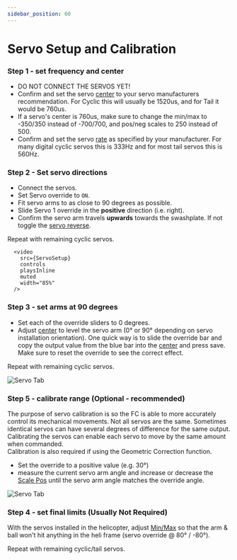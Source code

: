 ```yaml
---
sidebar_position: 60
---
```



# Servo Setup and Calibration

### Step 1 - set frequency and center

* DO NOT CONNECT THE SERVOS YET!
* Confirm and set the servo [center](../Configurator/Servos.mdx#center) to your servo manufacturers recommendation. For Cyclic this will usually be 1520us, and for Tail it would be 760us.
* If a servo's center is 760us, make sure to change the min/max to -350/350 instead of -700/700, and pos/neg scales to 250 instead of 500.
* Confirm and set the servo [rate](../Configurator/Servos.mdx#rate) as specified by your manufacturer. For many digital cyclic servos this is 333Hz and for most tail servos this is 560Hz.

### Step 2 - Set servo directions

* Connect the servos.
* Set Servo override to `ON`.
* Fit servo arms to as close to 90 degrees as possible.
* Slide Servo 1 override in the **positive** direction (i.e. right).
* Confirm the servo arm travels **upwards** towards the swashplate. If not toggle the [servo reverse](../Configurator/Servos.mdx#reverse).

Repeat with remaining cyclic servos.

      <video
        src={ServoSetup}
        controls
        playsInline
        muted
        width="85%"
      />

### Step 3 - set arms at 90 degrees

* Set each of the override sliders to 0 degrees.
* Adjust [center](../Configurator/Servos.mdx#center) to level the servo arm (0° or 90° depending on servo installation orientation). One quick way is to slide the override bar and copy the output value from the blue bar into the [center](../Configurator/Servos.mdx#center) and press save. Make sure to reset the override to see the correct effect.

Repeat with remaining cyclic servos.

![Servo Tab](../Tutorial-Setup/img/servos-centre.png)

### Step 5 - calibrate range (Optional - recommended)

The purpose of servo calibration is so the FC is able to more accurately control its mechanical movements. Not all servos are the same. Sometimes identical servos can have several degrees of difference for the same output. Calibrating the servos can enable each servo to move by the same amount when commanded.  
Calibration is also required if using the Geometric Correction function.  

* Set the override to a positive value (e.g. 30°)
* measure the current servo arm angle and increase or decrease the [Scale Pos](../Configurator/Servos.mdx#scale-neg-and-scale-pos) until the servo arm angle matches the override angle.

![Servo Tab](../Tutorial-Setup/img/servo-5.png)

### Step 4 - set final limits (Usually Not Required)

With the servos installed in the helicopter, adjust [Min/Max](../Configurator/Servos.mdx#min-and-max)  so that the arm & ball won't hit anything in the heli frame (servo override @ 80° / -80°).

Repeat with remaining cyclic/tail servos.

